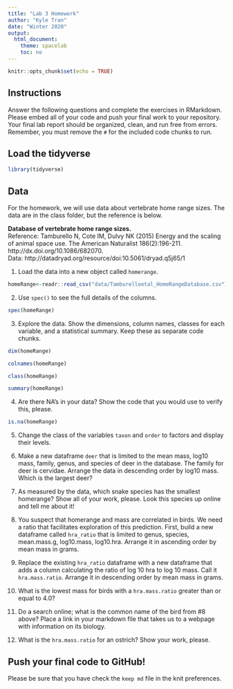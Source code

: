```yaml
---
title: "Lab 3 Homework"
author: "Kyle Tran"
date: "Winter 2020"
output:
  html_document:
    theme: spacelab
    toc: no
---
```


```r
knitr::opts_chunk$set(echo = TRUE)
```

## Instructions
Answer the following questions and complete the exercises in RMarkdown. Please embed all of your code and push your final work to your repository. Your final lab report should be organized, clean, and run free from errors. Remember, you must remove the `#` for the included code chunks to run.  

## Load the tidyverse
```r
library(tidyverse)
```

## Data
For the homework, we will use data about vertebrate home range sizes. The data are in the class folder, but the reference is below.  

**Database of vertebrate home range sizes.**  
Reference: Tamburello N, Cote IM, Dulvy NK (2015) Energy and the scaling of animal space use. The American Naturalist 186(2):196-211. http://dx.doi.org/10.1086/682070.  
Data: http://datadryad.org/resource/doi:10.5061/dryad.q5j65/1  

1. Load the data into a new object called `homerange`.  
```r
homeRange<-readr::read_csv("data/Tamburelloetal_HomeRangeDatabase.csv")
```

2. Use `spec()` to see the full details of the columns.  
```r
spec(homeRange)
```

3. Explore the data. Show the dimensions, column names, classes for each variable, and a statistical summary. Keep these as separate code chunks.  
```r
dim(homeRange)
```
```r
colnames(homeRange)
```
```r
class(homeRange)
```
```r
summary(homeRange)
```
4. Are there NA's in your data? Show the code that you would use to verify this, please.  
```r
is.na(homeRange)
```

5. Change the class of the variables `taxon` and `order` to factors and display their levels.  

6. Make a new dataframe `deer` that is limited to the mean mass, log10 mass, family, genus, and species of deer in the database. The family for deer is cervidae. Arrange the data in descending order by log10 mass. Which is the largest deer?  

7. As measured by the data, which snake species has the smallest homerange? Show all of your work, please. Look this species up online and tell me about it!  


8. You suspect that homerange and mass are correlated in birds. We need a ratio that facilitates exploration of this prediction. First, build a new dataframe called `hra_ratio` that is limited to genus, species, mean.mass.g, log10.mass, log10.hra. Arrange it in ascending order by mean mass in grams.  


9. Replace the existing `hra_ratio` dataframe with a new dataframe that adds a column calculating the ratio of log 10 hra to log 10 mass. Call it `hra.mass.ratio`. Arrange it in descending order by mean mass in grams.  


10. What is the lowest mass for birds with a `hra.mass.ratio` greater than or equal to 4.0?


11. Do a search online; what is the common name of the bird from #8 above? Place a link in your markdown file that takes us to a webpage with information on its biology.  

12. What is the `hra.mass.ratio` for an ostrich? Show your work, please.  

## Push your final code to GitHub!
Please be sure that you have check the `keep md` file in the knit preferences.  